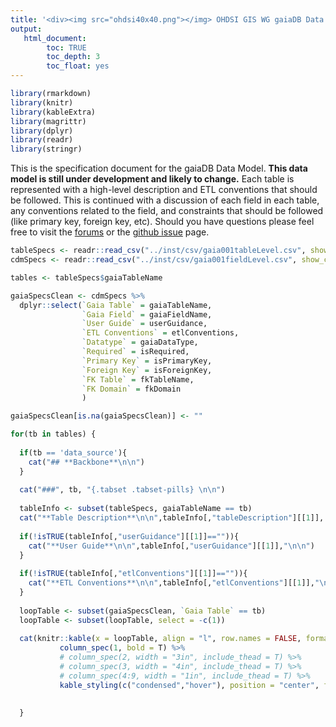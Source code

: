 ```yaml
---
title: '<div><img src="ohdsi40x40.png"></img> OHDSI GIS WG gaiaDB Data Model </div>'
output:
   html_document:
        toc: TRUE
        toc_depth: 3
        toc_float: yes
---
```


```r

library(rmarkdown)
library(knitr)
library(kableExtra)
library(magrittr)
library(dplyr)
library(readr)
library(stringr)

```

This is the specification document for the gaiaDB Data Model. **This data model is still under development and likely to change.**  Each table is represented with a high-level description and ETL conventions that should be followed. This is continued with a discussion of each field in each table, any conventions related to the field, and constraints that should be followed (like primary key, foreign key, etc). Should you have questions please feel free to visit the [forums](https://forums.ohdsi.org/) or the [github issue](https://github.com/ohdsi/GIS/issues) page.
<br>

```r

tableSpecs <- readr::read_csv("../inst/csv/gaia001tableLevel.csv", show_col_types = FALSE)
cdmSpecs <- readr::read_csv("../inst/csv/gaia001fieldLevel.csv", show_col_types = FALSE)

tables <- tableSpecs$gaiaTableName

gaiaSpecsClean <- cdmSpecs %>%
  dplyr::select(`Gaia Table` = gaiaTableName,
                `Gaia Field` = gaiaFieldName,
                `User Guide` = userGuidance,
                `ETL Conventions` = etlConventions,
                `Datatype` = gaiaDataType,
                `Required` = isRequired,
                `Primary Key` = isPrimaryKey,
                `Foreign Key` = isForeignKey,
                `FK Table` = fkTableName,
                `FK Domain` = fkDomain
                )

gaiaSpecsClean[is.na(gaiaSpecsClean)] <- ""

for(tb in tables) {
  
  if(tb == 'data_source'){
    cat("## **Backbone**\n\n")
  }
  
  cat("###", tb, "{.tabset .tabset-pills} \n\n")
  
  tableInfo <- subset(tableSpecs, gaiaTableName == tb)
  cat("**Table Description**\n\n",tableInfo[,"tableDescription"][[1]], "\n\n")
  
  if(!isTRUE(tableInfo[,"userGuidance"][[1]]=="")){
    cat("**User Guide**\n\n",tableInfo[,"userGuidance"][[1]],"\n\n")
  }
  
  if(!isTRUE(tableInfo[,"etlConventions"][[1]]=="")){
    cat("**ETL Conventions**\n\n",tableInfo[,"etlConventions"][[1]],"\n\n")
  }
  
  loopTable <- subset(gaiaSpecsClean, `Gaia Table` == tb)
  loopTable <- subset(loopTable, select = -c(1))
 
  cat(knitr::kable(x = loopTable, align = "l", row.names = FALSE, format = "html", escape = FALSE) %>%
           column_spec(1, bold = T) %>%
           # column_spec(2, width = "3in", include_thead = T) %>%
           # column_spec(3, width = "4in", include_thead = T) %>%
           # column_spec(4:9, width = "1in", include_thead = T) %>%
           kable_styling(c("condensed","hover"), position = "center", full_width = T, font_size = 13))
         
  
  }



```